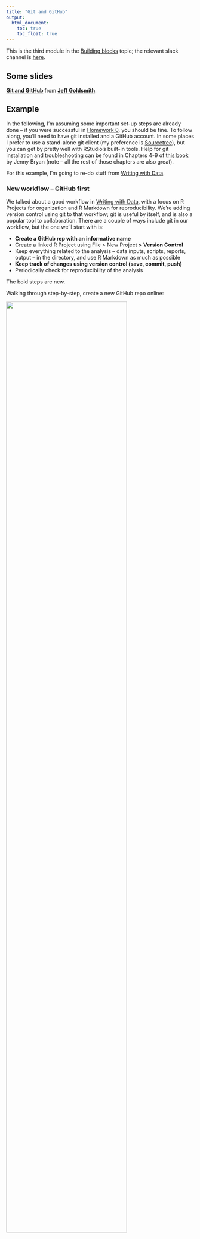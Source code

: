 ```yaml
---
title: "Git and GitHub"
output:
  html_document: 
    toc: true
    toc_float: true
---
```


This is the third module in the [Building blocks](topic_building_blocks.html) topic; the relevant slack channel is [here](https://p8105-fall2018.slack.com/messages/CCATLJG67).

## Some slides

<script async class="speakerdeck-embed" data-id="b1f65532f0644b8fb5301f8fd6934b01" data-ratio="1.77777777777778" src="//speakerdeck.com/assets/embed.js"></script>
<div style="margin-bottom:5px"> <strong> <a href="https://speakerdeck.com/jeffgoldsmith/p8105-git-and-github" title="Git and GitHub" target="_blank">Git and GitHub</a> </strong> from <strong><a href="https://speakerdeck.com/jeffgoldsmith" target="_blank">Jeff Goldsmith</a></strong>. </div>

## Example

In the following, I'm assuming some important set-up steps are already done -- if you were successful in [Homework 0](homework_0.html), you should be fine. To follow along, you'll need to have git installed and a GitHub account. In some places I prefer to use a stand-alone git client (my preference is [Sourcetree](https://www.sourcetreeapp.com)), but you can get by pretty well with RStudio's built-in tools. Help for git installation and troubleshooting can be found in Chapters 4-9 of [this book](http://happygitwithr.com) by Jenny Bryan (note -- all the rest of those chapters are also great).

For this example, I'm going to re-do stuff from [Writing with Data](writing_with_data.html).


### New workflow -- GitHub first

We talked about a good workflow in [Writing with Data](writing_with_data.html), with a focus on R Projects for organization and R Markdown for reproducibility. We're adding version control using git to that workflow; git is useful by itself, and is also a popular tool to collaboration. There are a couple of ways include git in our workflow, but the one we'll start with is:

* **Create a GitHub rep with an informative name**
* Create a linked R Project using File > New Project **> Version Control**
* Keep everything related to the analysis -- data inputs, scripts, reports, output -- in the directory, and use R Markdown as much as possible
* **Keep track of changes using version control (save, commit, push)**
* Periodically check for reproducibility of the analysis

The bold steps are new. 

Walking through step-by-step, create a new GitHub repo online:

<img src="images/git_add_gh_repo.png" style="width:80%">

On the next page, choose your repo name, set to "Public", initialize with a README, and create the repo

<img src="images/git_create_gh_repo.png" style="width:70%">

Once you have your GH repo, find the link to clone:

<img src="images/git_repo_url.png" style="width:80%">

Now, in RStudio, start a new Project using File > New Project > Version Control. 

* Provide the repository URL (copy from GitHub)
* Assign the Project a name (usually the same as the GH repo)
* Put the Project in a reasonable place on your computer

Once you've done this, a few things will happen. Most obviously, you now have a Project with the name you chose, and that project contains the .Rproj file, your README.md from GitHub, and a `.gitignore` file (by default, this will ignore `.Rproj.user`, `.Rhistory`, `.RData`, and `.Ruserdata`). Less obviously, git is now watching your directory and will keep track of changes across versions of your work, and there's a new "Git" tab in the top-right RStudio pane. 

Optionally, you can add the R Project to a separate git client. 

**_Learning Assessment:_** Follow the process above to create your own repo on GH and clone it as an R Project using RStudio.

### Commit to git

At this point, I haven't done much "work" -- I've created a repo and set up a project. Although I haven't really done much yet I'm going to make an initial commit with the Project set-up, which is a nice starting point.

<img src="images/git_initial_commit.png" style="width:80%">

Now I'll start actually doing stuff. As I noted above, I'm going to repeat some of [Writing with Data](writing_with_data.html) -- my goal is to focus on the git side of things without distractions from new code. As a first step, I'll add an R Markdown file, knit it, and commit.

<img src="images/git_second_commit.png" style="width:80%">

Next I'll add an R Markdown file looking at [basic plots](resources/rmd_basic_plots.Rmd) and commit.

<img src="images/git_third_commit.png" style="width:80%">

Next I'll update my README.md file. And commit.

<img src="images/git_fourth_commit.png" style="width:80%">

How frequently you commit is, to some extent, a matter of taste. Roughly speaking, I commit after changes that are big enough to that I'd want a reminder about what they contain in six months. Also, after a while, committing becomes almost second-nature (or at least isn't something that takes a lot of time or energy) and that makes it easier to commit often.

The commit messages and git diffs are key features, and will help you understand (or remember) what changed at each stage -- commit messages should summarize main changes (and maybe give some details), and git diffs will show what files were added / edited and what the line-by-line changes were.

**_Learning Assessment:_** Make some changes to your repo (edit your README, add a file, etc) and commit those changes. 


### GitHub

Git is useful as a version control system all by itself, but it is especially powerful when combined with GitHub. This combination relies on pairing your "local repository" with a "remote repository" -- local is on your computer, remote is in the cloud (i.e. on GitHub's servers). Fortunately, in the "GitHub First" workflow, the local / remote pairing is basically done for you. So, the next step is to "push to remote", a step that drives home the difference between local and remote repositories: you can make local changes and commits, but the remote repository won't know about them until you push. 

<img src="images/git_push_to_remote.png" style="width:80%">

Once you've pushed, all your commits are viewable on GitHub.

<img src="images/git_gh_after_push.png" style="width:80%">

GitHub has a lot of features that help as projects grow: issue trackers function as collaborative "to-do" lists, the built-in message system helps coordinate with collaborators, and others. You can also see what other people are working on, follow repos or developers, create your own versions of existing repos, and do other exciting stuff!

**_Learning Assessment:_** Make sure you can push your commits to remote!


### .md Files on GitHub

Markdown files (not *R* Markdown, just .md files) are rendered in an HTML-like way on GitHub. We already took advantage of this, in fact, in the README.md file -- this has particular prominence on a repo's GH page, but other .md files are rendered similarly. 

Our use of R Markdown to write reproducible reports makes the treatment of .md files on GH especially nice. Recall that we used `knitr::knit` to render a .Rmd file to a .md file, which in turn was rendered to another format (.html, .pdf, .docx). By using the `github_document` output format, we can instead produce .md files (there are, of course, other ways to achieve the same end). This is great, because the report -- including text, code results, and figures -- can be produced in a way that is easily viewable on GitHub!


### Collaborating via GitHub

Sharing repositories via GitHub makes it possible to collaborate in a clear, rigorous way. As each person makes changes:

* written commit messages let others know what has changed and why
* line-by-line comparisons (additions and deletions) show exactly what was changed.

This is great if you're working in a team, or if you are considering future-you as a collaborator.

For the repository holding this example, I'll add Erin as a collaborator. Once she's been added, she's going to add a histogram of `y` to our basic plot RMD. She'll commit and push; I'll relax until she's done, then pull her changes from the remote repository to my local repository. Those changes will appear in my local repository, and a summary of the changes are in my git history. 

<img src="images/git_collab_commit.png" style="width:80%">

Of course, team members may want to work in parallel. As an example, I'll edit the README a bit and Erin will add the RMD file for vector classes. Once I've written my code, I'm going to commit; pull to see if there are any changes in the remote repository; and then push everything.

<img src="images/git_parallel_code.png" style="width:80%">

This process (commit > pull > push) can help keep you out of trouble, although other approaches are possible.


### Conflicts

When we're working in parallel on non-overlapping elements, everything is pretty smooth. I can edit and commit, and so can Erin; as we cycle through the commit > pull > push cycle, git knows we're not editing the same stuff and keeps track of the changes. 

We can run into issues when we both edit the same thing -- suppose, for example, we both try to update the line describing the purpose of `basic_plots.Rmd`. If she commits and pushes before I do, when I commit and pull I'll see the following:

<img src="images/git_conflict_notice.png" style="width:80%">

We've both written text in the same place, and have to make a decision about which to keep. We can do this with the help of a merge tool, which will show where differences are and allow us to make a choice about which to keep. 

<img src="images/git_conflict_tool.png" style="width:80%">

After resolving conflicts, we should commit the changes and push the new unified version to the remote repository.

Merge conflicts are a fact of life in collaborative work, and your probably run into them more often than you'd like to admit (e.g. "Jeff's Conflicted Copy" in Dropbox, or parallel versions of Word documents). Git can seem like it makes this worse, but that's mostly because it forces you to address them as they arise in a structured way rather than ignoring issues / managing them in an ad-hoc way. 

That said, try to coordinate with teammates so it's clear who is working on what and when they're doing it. 


### New workflow -- Project first

The "GitHub first" workflow works well, but it's not the only way to add version control to an R Project. An alternative is "Project first":

* Create an R Project with a reasonable name and path
* **Turn on version control for the project using git**
* **Optionally, create remote repository**
* Keep everything related to the analysis -- data inputs, scripts, reports, output -- in the directory, and use R Markdown as much as possible
* **Keep track of changes using version control (save, commit, push)**
* Periodically check for reproducibility of the analysis

Bold steps are new with respect to the workflow in [Writing with Data](writing_with_data.html). This workflow is useful if you don't intend for your repo to end up "in the cloud", whic his sometimes the case, but means you have to take steps to create the remote repository.


## Other materials

There's a lot of stuff to help with git in general, and with git for R in particular. This is a non-exhaustive list:

* Jenny Bryan's [article](https://peerj.com/preprints/3159/) "Excuse me, do you have a moment to talk about version control?" is excellent
* Jenny Bryan's [book](http://happygitwithr.com) (same as the link above) is really helpful, and has chapters on several workflows
* The [GitHub](https://guides.github.com/activities/hello-world/) guide
* Version control with [RStudio](https://support.rstudio.com/hc/en-us/articles/200532077-Version-Control-with-Git-and-SVN)

The GitHub repository I created working through this example is [here](https://github.com/jeff-goldsmith/p8105_example/).
